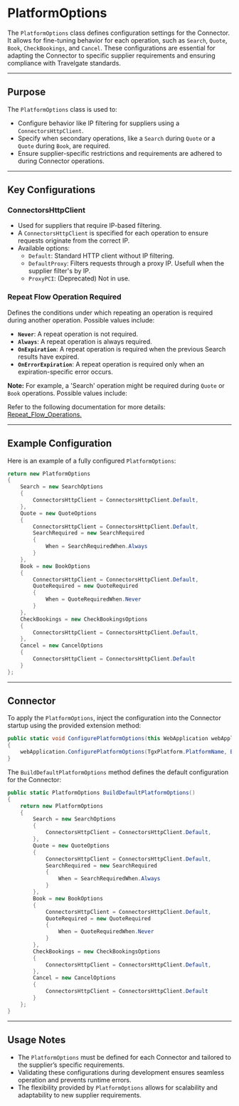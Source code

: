 
# PlatformOptions

The `PlatformOptions` class defines configuration settings for the Connector. It allows for fine-tuning behavior for each operation, such as `Search`, `Quote`, `Book`, `CheckBookings`, and `Cancel`. These configurations are essential for adapting the Connector to specific supplier requirements and ensuring compliance with Travelgate standards.

---
## **Purpose**

The `PlatformOptions` class is used to:
- Configure behavior like IP filtering for suppliers using a `ConnectorsHttpClient`.
- Specify when secondary operations, like a `Search` during `Quote` or a `Quote` during `Book`, are required.
- Ensure supplier-specific restrictions and requirements are adhered to during Connector operations.

---
## **Key Configurations**

### **ConnectorsHttpClient**
- Used for suppliers that require IP-based filtering.
- A `ConnectorsHttpClient` is specified for each operation to ensure requests originate from the correct IP.
- Available options:
  - `Default`: Standard HTTP client without IP filtering.
  - `DefaultProxy`: Filters requests through a proxy IP. Usefull when the supplier filter's by IP.
  - `ProxyPCI`: (Deprecated) Not in use.

### **Repeat Flow Operation Required**

Defines the conditions under which repeating an operation is required during another operation. Possible values include:

- **`Never`**: A repeat operation is not required.
- **`Always`**: A repeat operation is always required.
- **`OnExpiration`**: A repeat operation is required when the previous Search results have expired.
- **`OnErrorExpiration`**: A repeat operation is required only when an expiration-specific error occurs.

**Note:** For example, a 'Search' operation might be required during `Quote` or `Book` operations. Possible values include:

Refer to the following documentation for more details: [Repeat_Flow_Operations.](../connector-framework/repeat-flow-operations.mdx)

---

## **Example Configuration**

Here is an example of a fully configured `PlatformOptions`:

```csharp
return new PlatformOptions
{
    Search = new SearchOptions
    {
        ConnectorsHttpClient = ConnectorsHttpClient.Default,
    },
    Quote = new QuoteOptions
    {
        ConnectorsHttpClient = ConnectorsHttpClient.Default,
        SearchRequired = new SearchRequired
        {
            When = SearchRequiredWhen.Always
        }
    },
    Book = new BookOptions
    {
        ConnectorsHttpClient = ConnectorsHttpClient.Default,
        QuoteRequired = new QuoteRequired
        {
            When = QuoteRequiredWhen.Never
        }
    },
    CheckBookings = new CheckBookingsOptions
    {
        ConnectorsHttpClient = ConnectorsHttpClient.Default,
    },
    Cancel = new CancelOptions
    {
        ConnectorsHttpClient = ConnectorsHttpClient.Default
    }
};
```

---

## **Connector**

To apply the `PlatformOptions`, inject the configuration into the Connector startup using the provided extension method:

```csharp
public static void ConfigurePlatformOptions(this WebApplication webApplication)
{
    webApplication.ConfigurePlatformOptions(TgxPlatform.PlatformName, BuildDefaultPlatformOptions());
}
```

The `BuildDefaultPlatformOptions` method defines the default configuration for the Connector:

```csharp
public static PlatformOptions BuildDefaultPlatformOptions()
{
    return new PlatformOptions
    {
        Search = new SearchOptions
        {
            ConnectorsHttpClient = ConnectorsHttpClient.Default,
        },
        Quote = new QuoteOptions
        {
            ConnectorsHttpClient = ConnectorsHttpClient.Default,
            SearchRequired = new SearchRequired
            {
                When = SearchRequiredWhen.Always
            }
        },
        Book = new BookOptions
        {
            ConnectorsHttpClient = ConnectorsHttpClient.Default,
            QuoteRequired = new QuoteRequired
            {
                When = QuoteRequiredWhen.Never
            }
        },
        CheckBookings = new CheckBookingsOptions
        {
            ConnectorsHttpClient = ConnectorsHttpClient.Default,
        },
        Cancel = new CancelOptions
        {
            ConnectorsHttpClient = ConnectorsHttpClient.Default
        }
    };
}
```

---

## **Usage Notes**

- The `PlatformOptions` must be defined for each Connector and tailored to the supplier’s specific requirements.
- Validating these configurations during development ensures seamless operation and prevents runtime errors.
- The flexibility provided by `PlatformOptions` allows for scalability and adaptability to new supplier requirements.

